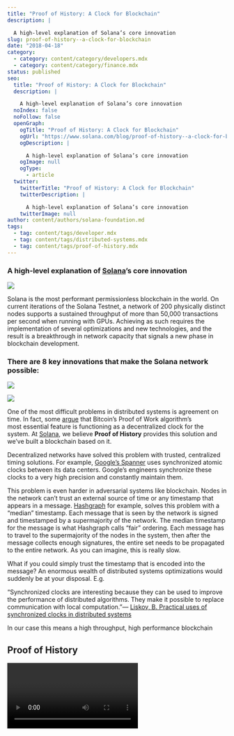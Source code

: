 ```yaml
---
title: "Proof of History: A Clock for Blockchain"
description: |

  A high-level explanation of Solana’s core innovation
slug: proof-of-history--a-clock-for-blockchain
date: "2018-04-18"
category:
  - category: content/category/developers.mdx
  - category: content/category/finance.mdx
status: published
seo:
  title: "Proof of History: A Clock for Blockchain"
  description: |

    A high-level explanation of Solana’s core innovation
  noIndex: false
  noFollow: false
  openGraph:
    ogTitle: "Proof of History: A Clock for Blockchain"
    ogUrl: "https://www.solana.com/blog/proof-of-history--a-clock-for-blockchain"
    ogDescription: |

      A high-level explanation of Solana’s core innovation
    ogImage: null
    ogType:
      - article
  twitter:
    twitterTitle: "Proof of History: A Clock for Blockchain"
    twitterDescription: |

      A high-level explanation of Solana’s core innovation
    twitterImage: null
author: content/authors/solana-foundation.md
tags:
  - tag: content/tags/developer.mdx
  - tag: content/tags/distributed-systems.mdx
  - tag: content/tags/proof-of-history.mdx
---
```


### **A high-level explanation of** [**Solana**](https://solana.com/?utm_source=medium&utm_campaign=proof_of_history)**’s core innovation**

![](/uploads/builder/proof-of-history--a-clock-for-blockchain/image-1.jpg)

Solana is the most performant permissionless blockchain in the world. On current iterations of the Solana Testnet, a network of 200 physically distinct nodes supports a sustained throughput of more than 50,000 transactions per second when running with GPUs. Achieving as such requires the implementation of several optimizations and new technologies, and the result is a breakthrough in network capacity that signals a new phase in blockchain development.

### **There are 8 key innovations that make the Solana network possible:**

![](/uploads/builder/proof-of-history--a-clock-for-blockchain/image-2.jpg)

![](/uploads/builder/proof-of-history--a-clock-for-blockchain/image-3.jpg)

One of the most difficult problems in distributed systems is agreement on time. In fact, some [argue](https://grisha.org/blog/2018/01/23/explaining-proof-of-work/?ref=solana.ghost.io) that Bitcoin’s Proof of Work algorithm’s most essential feature is functioning as a decentralized clock for the system. At [Solana](https://solana.com/?utm_source=medium&utm_campaign=proof_of_history), we believe **Proof of History** provides this solution and we’ve built a blockchain based on it.

Decentralized networks have solved this problem with trusted, centralized timing solutions. For example, [Google’s Spanner](https://static.googleusercontent.com/media/research.google.com/en//archive/spanner-osdi2012.pdf?ref=solana.ghost.io) uses synchronized atomic clocks between its data centers. Google’s engineers synchronize these clocks to a very high precision and constantly maintain them.

This problem is even harder in adversarial systems like blockchain. Nodes in the network can’t trust an external source of time or any timestamp that appears in a message. [Hashgraph](https://www.hederahashgraph.com/?ref=solana.ghost.io) for example, solves this problem with a “median” timestamp. Each message that is seen by the network is signed and timestamped by a supermajority of the network. The median timestamp for the message is what Hashgraph calls “fair” ordering. Each message has to travel to the supermajority of the nodes in the system, then after the message collects enough signatures, the entire set needs to be propagated to the entire network. As you can imagine, this is really slow.

What if you could simply trust the timestamp that is encoded into the message? An enormous wealth of distributed systems optimizations would suddenly be at your disposal. E.g.

“Synchronized clocks are interesting because they can be used to improve the performance of distributed algorithms. They make it possible to replace communication with local computation.”— [Liskov, B. Practical uses of synchronized clocks in distributed systems](http://www.dainf.cefetpr.br/~tacla/SDII/PracticalUseOfClocks.pdf?ref=solana.ghost.io)

In our case this means a high throughput, high performance blockchain

## **Proof of History**

<video url="https://youtu.be/rywOYfGu4EA " />

What if instead of trusting the timestamp you could prove that the message occured sometime before and after an event? When you take a photograph with the cover of New York Times, you are creating a proof that your photograph was taken after that newspaper was published, or you have some way to influence what New York Times publishes. With Proof of History, you can create a historical record that proves that an event has occurred at a specific moment in time.

![](/uploads/builder/proof-of-history--a-clock-for-blockchain/image-4.jpg)

Enter some text...

Proof of History Timestamps

The Proof of History is a high frequency [Verifiable Delay Function](https://www.youtube.com/watch?v=qUoagL7OZ1k&ref=solana.ghost.io). A Verifiable Delay Function requires a specific number of sequential steps to evaluate, yet produces a unique output that can be efficiently and publicly verified.

Our specific implementation uses a sequential pre-image resistant hash that runs over itself continuously with the previous output used as the next input. Periodically the count and the current output are recorded.

For a SHA256 hash function, this process is impossible to parallelize without a brute force attack using 2¹²⁸ cores.

We can then be certain that real time has passed between each counter as it was generated, and that the recorded order each counter is the same as it was in real time.

### **Upper bound on Time**

![](/uploads/builder/proof-of-history--a-clock-for-blockchain/image-5.jpg)

Enter some text...

Recording messages into a Proof of History sequence

Data can be inserted into the sequence by appending the hash of the data to the previous generated state. The **state**, **input data**, and **count** are all published. Appending the input causes all future output to change unpredictably. It is still impossible to parallelize, and as long as hash function is pre-image and collision resistant, it is impossible to create an input that would generate a desired hash in the future, or create an alternative history with the same hashes. We can prove that time passed between any two append operations. We can prove that the data was created sometime before it was appended. Just like we know that the events published in the New York Times occurred before the newspaper was written.

### **Lower bound on Time**

![](/uploads/builder/proof-of-history--a-clock-for-blockchain/image-6.jpg)

Enter some text...

Lower bound on time with Proof of History

Inputs into Proof of History can have references back to Proof of History itself. The back reference could be inserted as part of a signed message with the users signature, so it cannot be modified without the users private key. This is just like taking a photograph with the New York Times newspaper in the background. Because this message contains **0xdeadc0de** hash we know it was generated after count **510144806912** was created.

But since the message is also inserted back into Proof of History stream, it is as if you took a photo with the New York Times in the background, and the next day the New York Times published that photo. We know that the content of that photo existed before and after a specific day.

![](/uploads/builder/proof-of-history--a-clock-for-blockchain/image-7.jpg)

### **Verification**

While the recorded sequence can only be generated on a single CPU core, the output can be verified in parallel.

![](/uploads/builder/proof-of-history--a-clock-for-blockchain/image-8.jpg)

Enter some text...

Parallel Verification

Each recorded slice can be verified from start to finish on separate cores in 1/(number of cores) time it took to generate. So a modern day GPU with 4000 cores can verify a second in 0.25 milliseconds.

## **ASICS**

Isn’t every CPU different, and some much faster then others? How do you actually trust that “time” as it’s generated by our SHA256 loop is accurate?

This topic deserves its own article, but long story short is that we don’t much care if some CPUs are faster then others, and if an ASIC can be faster then the CPUs available to the network. The most important thing is that there is a finite bound on how much faster an ASIC can get.

We are using SHA256, and thanks to Bitcoin there has been significant research in making this cryptographic hash function fast. This function is impossible to speed up by using a larger die area, like a Look Up Table, or unrolling it without impact to clock speed. Both Intel and AMD are releasing consumer chips that can do a full round of SHA256 in 1.75 cycles.

Because of this, we have pretty good certainty that a custom ASIC will not be 100x faster, let alone 1000x, and most likey will be within 30% of what is available to the network. We can construct protocols that exploit this bound and only allow an attacker a very limited, easily detected and shortlived oportunity for a denial of service attack. More on that in the next article!

## **Code**

[**solana-labs/solana**](https://github.com/solana-labs/solana?ref=solana.ghost.io)

[solana — High Performance Blockchaingithub.com](https://github.com/solana-labs/solana?ref=solana.ghost.io)

If you like rust and cuda, and want to build the worlds fastest blockchain please reach out to us [hello@solana.com](http://hello@solana.com/?ref=solana.ghost.io)

![](/uploads/builder/proof-of-history--a-clock-for-blockchain/image-9.jpg)

Solana’s implementation of Proof of History, alongside innovations like Tower BFT, Proof of Replication, and Gulf Stream combine to create the most performant blockchain in the world. Solana’s testnet is live today. You can see it at [https://testnet.solana.com](https://testnet.solana.com/?ref=solana.ghost.io). For cost purposes, we are only running a handful of nodes. However, we have spun it up on many instances to over 200 physically distinct nodes (not on shared hardware) across 23 data centers on AWS, GCE, and Azure for benchmarking.

The runtime is functioning today, and developers can deploy code on the testnow now. Developers can build smart contracts in C today, and we are aggressively working on the Rust toolchain. Rust will be the flagship language for Solana smart contract development. The [Rust toolchain is publicly available](https://github.com/solana-labs/solana-web3.js?ref=solana.ghost.io) as part of the Solana Javascript SDK, and we are further iterating on the Software Development Kit.

Solana will soon launch a public beta incentivizing validators to run nodes via [Tour de SOL](https://solana.ghost.io/solana-labs/solana-announces-tour-de-sol-an-incentivized-testnet-event-b26372a58a51) — analogous to Cosmos’s Game of Stakes — that challenges the public at large to test the limits of the Solana network while earning tokens for doing so.

![](/uploads/builder/proof-of-history--a-clock-for-blockchain/image-10.jpg)

![](/uploads/builder/proof-of-history--a-clock-for-blockchain/image-11.jpg)

![](/uploads/builder/proof-of-history--a-clock-for-blockchain/image-12.jpg)

![](/uploads/builder/proof-of-history--a-clock-for-blockchain/image-13.jpg)

![](/uploads/builder/proof-of-history--a-clock-for-blockchain/image-14.jpg)

![](/uploads/builder/proof-of-history--a-clock-for-blockchain/image-15.jpg)
